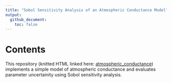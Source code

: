 ```yaml
---
title: "Sobol Sensitivity Analysis of an Atmospheric Conductance Model"
output:
  github_document:
    toc: false
---
```


# Contents

This repository (knitted HTML linked here: [atmospheric_conductance](https://jadenorli.github.io/eds-230-hw4/code/EDS_230_HW4.html)) implements a simple model of atmospheric conductance and evaluates parameter uncertainity using Sobol sensitivity analysis. 

